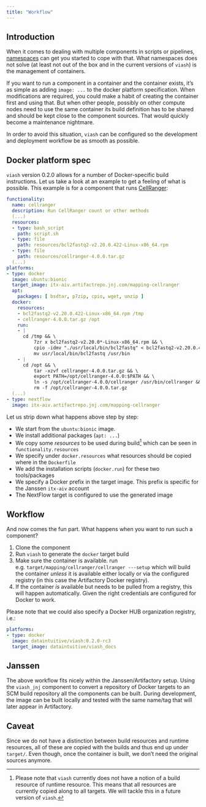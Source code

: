 ```yaml
---
title: "Workflow"
---
```


## Introduction

When it comes to dealing with multiple components in scripts or pipelines, [namespaces](/docs/namespaces/) can get you started to cope with that. What namespaces does not solve (at least not out of the box and in the current versions of `viash`) is the management of containers.

If you want to run a component in a container and the container exists, it's as simple as adding `image: ...` to the docker platform specification. When modifications are required, you could make a habit of creating the container first and using that. But when other people, possibly on other compute nodes need to use the same container its build definition has to be shared and should be kept close to the component sources. That would quickly become a maintenance nightmare.

In order to avoid this situation, `viash` can be configured so the development and deployment workflow be as smooth as possible.

## Docker platform spec

`viash` version 0.2.0 allows for a number of Docker-specific build instructions. Let us take a look at an example to get a feeling of what is possible. This example is for a component that runs [CellRanger](https://support.10xgenomics.com/single-cell-gene-expression/software/pipelines/latest/what-is-cell-ranger):

```yaml
functionality:
  name: cellranger
  description: Run CellRanger count or other methods
  (...)
  resources:
  - type: bash_script
    path: script.sh
  - type: file
    path: resources/bcl2fastq2-v2.20.0.422-Linux-x86_64.rpm
  - type: file
    path: resources/cellranger-4.0.0.tar.gz
  (...)
platforms:
- type: docker
  image: ubuntu:bionic
  target_image: itx-aiv.artifactrepo.jnj.com/mapping-cellranger
  apt:
    packages: [ bsdtar, p7zip, cpio, wget, unzip ]
  docker:
    resources:
    - bcl2fastq2-v2.20.0.422-Linux-x86_64.rpm /tmp
    - cellranger-4.0.0.tar.gz /opt
    run:
    - |
      cd /tmp && \
          7zr x bcl2fastq2-v2.20.0*-Linux-x86_64.rpm && \
          cpio -idmv "./usr/local/bin/bcl2fastq" < bcl2fastq2-v2.20.0.422-Linux-x86_64 && \
          mv usr/local/bin/bcl2fastq /usr/bin
    - |
      cd /opt && \
          tar -xzvf cellranger-4.0.0.tar.gz && \
          export PATH=/opt/cellranger-4.0.0:$PATH && \
          ln -s /opt/cellranger-4.0.0/cellranger /usr/bin/cellranger && \
          rm -f /opt/cellranger-4.0.0.tar.gz
  (...)
- type: nextflow
  image: itx-aiv.artifactrepo.jnj.com/mapping-cellranger
```

Let us strip down what happens above step by step:

- We start from the `ubuntu:bionic` image.
- We install additional packages (`apt: ...`)
- We copy some _resources_ to be used during build[^1] which can be seen in `functionality.resources`
- We specify under `docker.resources` what resources should be copied where in the `Dockerfile`
- We add the installation scripts (`docker.run`) for these two tools/packages
- We specify a Docker prefix in the target image. This prefix is specific for the Janssen `itx-aiv` account
- The NextFlow target is configured to use the generated image

[^1]: Please note that `viash` currently does not have a notion of a build resource of runtime resource. This means that all resources are currently copied along to all targets. We will tackle this in a future version of `viash`.

## Workflow

And now comes the fun part. What happens when you want to run such a component?

1. Clone the component
2. Run `viash` to generate the `docker` target build
3. Make sure the container is available. run e.g. `target/mapping/cellranger/cellranger ---setup` which will build the container _unless_ it is available either locally or via the configured registry (in this case the Artifactory Docker registry).
4. If the container _is_ available but needs to be pulled from a registry, this will happen automatically. Given the right credentials are configured for Docker to work.

Please note that we could also specify a Docker HUB organization registry, i.e.:

```yaml
platforms:
- type: docker
  image: dataintuitive/viash:0.2.0-rc3
  target_image: dataintuitive/viash_docs
```

## Janssen

The above workflow fits nicely within the Janssen/Artifactory setup. Using the `viash_jnj` component to convert a repository of Docker targets to an SCM build repository all the components can be built. During development, the image can be built locally and tested with the same name/tag that will later appear in Artifactory.

## Caveat

Since we do not have a distinction between build resources and runtime resources, all of these are copied with the builds and thus end up under `target/`. Even though, once the container is built, we don't need the original sources anymore.
